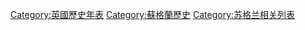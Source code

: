[[Category:英國歷史年表|Category:英國歷史年表]]
[[Category:蘇格蘭歷史|Category:蘇格蘭歷史]]
[[Category:苏格兰相关列表|Category:苏格兰相关列表]]